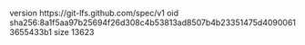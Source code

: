 version https://git-lfs.github.com/spec/v1
oid sha256:8a1f5aa97b25694f26d308c4b53813ad8507b4b23351475d40900613655433b1
size 13623
